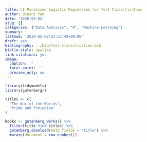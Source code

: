 ```yaml
---
title: L1 Penalized Logistic Regression for Text Classification
author: Qiushi Yan
date: '2020-05-02'
slug: []
categories: ["Data Analysis", "R", "Machine Learning"]
summary: ''
lastmod: '2020-05-02T23:33:49+08:00'
draft: yes
bibliography: ../bib/text-classification.bib
biblio-style: apalike
link-citations: yes
image:
  caption: ''
  focal_point: ''
  preview_only: no
---
```



```r
library(tidymodels)
library(gutenbergr)

titles <- c(
  "The War of the Worlds",
  "Pride and Prejudice"
)

books <- gutenberg_works() %>% 
  filter(title %in% titles) %>% 
  gutenberg_download(meta_fields = "title") %>% 
  mutate(document = row_number())
```





